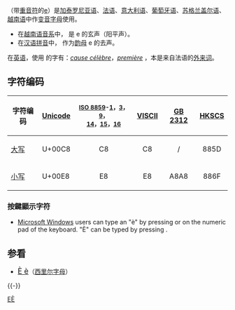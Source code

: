 {{Unreferenced|time=2017-12-29T14:15:57+00:00}}
{{Infobox alphabet|alphabet=拉丁|uuc=00C8|ulc=00E8}}
{{Unicode|'''È''', '''è'''}}（带[[重音符|重音符]]的[[e|e]]）是[[加泰罗尼亚语|加泰罗尼亚语]]、[[法语|法语]]、[[意大利语|意大利语]]、[[葡萄牙语|葡萄牙语]]、[[苏格兰盖尔语|苏格兰盖尔语]]、[[越南语|越南语]]中作[[变音符号|变音字母]]使用。

*在[[越南语音系|越南语音系]]中，{{Unicode|è}} 是 e 的玄声（阳平声）。
*在[[汉语拼音|汉语拼音]]中，{{Unicode|è}} 作为[[韵母|韵母]] e 的去声。

在[[英语|英语]]，使用 {{Unicode|è}} 的字有：''[[wikt:en:cause_célèbre|cause célèbre]]''，''[[wikt:en:première|première]]'' ，本是来自法语的[[外来词|外来词]]。

== 字符编码 ==
{| class="wikitable"
!字符编码!![[Unicode|Unicode]]!!style="font-size:smaller"|[[ISO/IEC_8859|ISO 8859]]-[[ISO/IEC_8859-1|1]]，[[ISO/IEC_8859-3|3]]，[[ISO/IEC_8859-9|9]]，<br />[[ISO/IEC_8859-14|14]]，[[ISO/IEC_8859-15|15]]，[[ISO/IEC_8859-16|16]]!![[VISCII|VISCII]]!![[GB_2312|GB 2312]]!![[香港增補字符集|HKSCS]]
|-
|[[大寫字母|大写]] {{Unicode|È}}||U+00C8||style="text-align:center;"|C8||style="text-align:center;"|C8||style="text-align:center;"|/||style="text-align:center;"|885D
|-
|[[小寫字母|小写]] {{Unicode|è}}||U+00E8||style="text-align:center;"|E8||style="text-align:center;"|E8||style="text-align:center;"|A8A8||style="text-align:center;"|886F
|}

===按鍵顯示字符===
* [[Microsoft_Windows|Microsoft Windows]] users can type an "è" by pressing {{key press|Alt|1}}{{key press|3}}{{key press|8}} or {{key press|Alt|0}}{{key press|2}}{{key press|3}}{{key press|2}} on the numeric pad of the keyboard. "È" can be typed by pressing {{key press|Alt|0}}{{key press|2}}{{key press|0}}{{key press|0}}.

== 参看 ==
*<span lang="ru" style="font-size:120%;">[[Ѐ|Ѐ ѐ]]</span>（[[西里尔字母|西里尔字母]]）
{{-}}
{{Alphabet lang|fr|ca|oc|it|gd}}
{{Latin alphabet}}

[[Category:衍生拉丁字母|EÈ]]